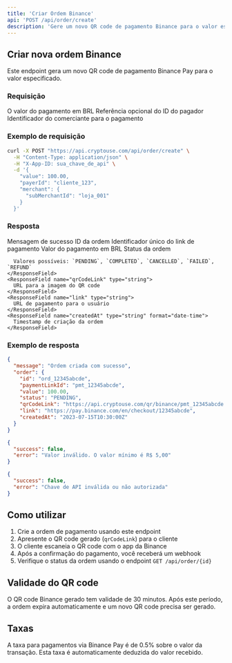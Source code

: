 ```yaml
---
title: 'Criar Ordem Binance'
api: 'POST /api/order/create'
description: 'Gere um novo QR code de pagamento Binance para o valor especificado'
---
```


## Criar nova ordem Binance

Este endpoint gera um novo QR code de pagamento Binance Pay para o valor especificado.

### Requisição

<ParamField body="value" type="number" required>
  O valor do pagamento em BRL
</ParamField>

<ParamField body="payerId" type="string">
  Referência opcional do ID do pagador
</ParamField>

<ParamField body="merchant" type="object">
  <Expandable title="Propriedades">
    <ParamField name="subMerchantId" type="string">
      Identificador do comerciante para o pagamento
    </ParamField>
  </Expandable>
</ParamField>

### Exemplo de requisição

```bash
curl -X POST "https://api.cryptouse.com/api/order/create" \
  -H "Content-Type: application/json" \
  -H "X-App-ID: sua_chave_de_api" \
  -d '{
    "value": 100.00,
    "payerId": "cliente_123",
    "merchant": {
      "subMerchantId": "loja_001"
    }
  }'
```

### Resposta

<ResponseField name="message" type="string">
  Mensagem de sucesso
</ResponseField>

<ResponseField name="order" type="object">
  <Expandable title="Propriedades">
    <ResponseField name="id" type="string">
      ID da ordem
    </ResponseField>
    <ResponseField name="paymentLinkId" type="string">
      Identificador único do link de pagamento
    </ResponseField>
    <ResponseField name="value" type="number">
      Valor do pagamento em BRL
    </ResponseField>
    <ResponseField name="status" type="string">
      Status da ordem
      
      Valores possíveis: `PENDING`, `COMPLETED`, `CANCELLED`, `FAILED`, `REFUND`
    </ResponseField>
    <ResponseField name="qrCodeLink" type="string">
      URL para a imagem do QR code
    </ResponseField>
    <ResponseField name="link" type="string">
      URL de pagamento para o usuário
    </ResponseField>
    <ResponseField name="createdAt" type="string" format="date-time">
      Timestamp de criação da ordem
    </ResponseField>
  </Expandable>
</ResponseField>

### Exemplo de resposta

<CodeGroup>

```json Sucesso (201)
{
  "message": "Ordem criada com sucesso",
  "order": {
    "id": "ord_12345abcde",
    "paymentLinkId": "pmt_12345abcde",
    "value": 100.00,
    "status": "PENDING",
    "qrCodeLink": "https://api.cryptouse.com/qr/binance/pmt_12345abcde.png",
    "link": "https://pay.binance.com/en/checkout/12345abcde",
    "createdAt": "2023-07-15T10:30:00Z"
  }
}
```

```json Requisição inválida (400)
{
  "success": false,
  "error": "Valor inválido. O valor mínimo é R$ 5,00"
}
```

```json Não autorizado (401)
{
  "success": false,
  "error": "Chave de API inválida ou não autorizada"
}
```

</CodeGroup>

## Como utilizar

1. Crie a ordem de pagamento usando este endpoint
2. Apresente o QR code gerado (`qrCodeLink`) para o cliente
3. O cliente escaneia o QR code com o app da Binance
4. Após a confirmação do pagamento, você receberá um webhook
5. Verifique o status da ordem usando o endpoint `GET /api/order/{id}`

## Validade do QR code

O QR code Binance gerado tem validade de 30 minutos. Após este período, a ordem expira automaticamente e um novo QR code precisa ser gerado.

## Taxas

A taxa para pagamentos via Binance Pay é de 0.5% sobre o valor da transação. Esta taxa é automaticamente deduzida do valor recebido. 